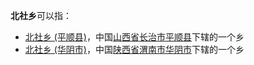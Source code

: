 '''北社乡'''可以指：
* [[北社乡_(平顺县)|北社乡 (平顺县)]]，中国[[山西省|山西省]][[长治市|长治市]][[平顺县|平顺县]]下辖的一个乡
* [[北社乡_(华阴市)|北社乡 (华阴市)]]，中国[[陕西省|陕西省]][[渭南市|渭南市]][[华阴市|华阴市]]下辖的一个乡

{{disambig|B北|cat=三字中国乡名消歧义}}